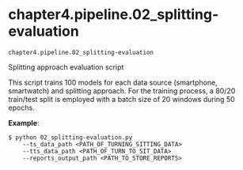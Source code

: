 # chapter4.pipeline.02_splitting-evaluation { #libs.chapter4.pipeline.02_splitting-evaluation }

`chapter4.pipeline.02_splitting-evaluation`

Splitting approach evaluation script

This script trains 100 models for each data source (smartphone, smartwatch) and splitting approach. For the training process,
a 80/20 train/test split is employed with a batch size of 20 windows during 50 epochs.

**Example**:

    $ python 02_splitting-evaluation.py 
        --ts_data_path <PATH_OF_TURNING_SITTING_DATA> 
        --tts_data_path <PATH_OF_TURN_TO_SIT_DATA>
        --reports_output_path <PATH_TO_STORE_REPORTS>